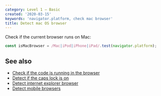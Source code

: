 ```yaml
---
category: Level 1 — Basic
created: '2020-03-15'
keywords: 'navigator.platform, check mac browser'
title: Detect mac OS browser
---
```


Check if the current browser runs on Mac:

```js
const isMacBrowser = /Mac|iPod|iPhone|iPad/.test(navigator.platform);
```

## See also

-   [Check if the code is running in the browser](https://phuoc.ng/collection/html-dom/check-if-the-code-is-running-in-the-browser)
-   [Detect if the caps lock is on](https://phuoc.ng/collection/html-dom/detect-if-the-caps-lock-is-on)
-   [Detect internet explorer browser](https://phuoc.ng/collection/html-dom/detect-internet-explorer-browser)
-   [Detect mobile browsers](https://phuoc.ng/collection/html-dom/detect-mobile-browsers)
